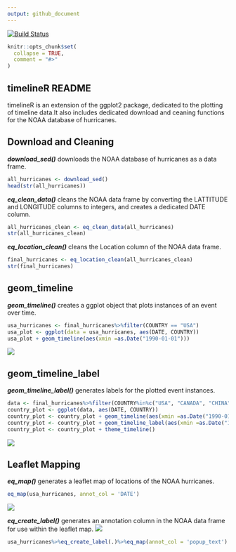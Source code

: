 ```yaml
---
output: github_document
---
```


<!-- README.md is generated from README.Rmd. Please edit that file -->
[![Build Status](https://travis-ci.com/seewilds/timelineR.svg?branch=master)](https://travis-ci.com/seewilds/timelineR)

```r
knitr::opts_chunk$set(
  collapse = TRUE,
  comment = "#>"
)
```

## timelineR README

timelineR is an extension of the ggplot2 package, dedicated to the plotting of timeline data.It also includes dedicated download and ceaning functions for the NOAA database of hurricanes.

## Download and Cleaning

***download_sed()*** downloads the NOAA database of hurricanes as a data frame.

```r
all_hurricanes <- download_sed()
head(str(all_hurricanes))
```

***eq_clean_data()*** cleans the NOAA data frame by converting the LATTITUDE and LONGITUDE columns to integers, and creates a dedicated DATE column.

```r
all_hurricanes_clean <- eq_clean_data(all_hurricanes)
str(all_hurricanes_clean)
```

***eq_location_clean()*** cleans the Location column of the NOAA data frame.

```r
final_hurricanes <- eq_location_clean(all_hurricanes_clean)
str(final_hurricanes)
```

## geom_timeline

***geom_timeline()*** creates a ggplot object that plots instances of an event
over time.

```r
usa_hurricanes <- final_hurricanes%>%filter(COUNTRY == "USA")
usa_plot <- ggplot(data = usa_hurricanes, aes(DATE, COUNTRY)) 
usa_plot + geom_timeline(aes(xmin =as.Date("1990-01-01")))
```
![](figures/geom_timeline_pic.png)

## geom_timeline_label

***geom_timeline_label()*** generates labels for the plotted event instances.

```r
data <- final_hurricanes%>%filter(COUNTRY%in%c("USA", "CANADA", "CHINA", "INDIA"))
country_plot <- ggplot(data, aes(DATE, COUNTRY)) 
country_plot <- country_plot + geom_timeline(aes(xmin =as.Date("1990-01-01"), size = EQ_PRIMARY, fill = TOTAL_DEATHS)) 
country_plot <- country_plot + geom_timeline_label(aes(xmin =as.Date("1990-01-01"), label = LOCATION_NAME, n_max = 10, n_max_arrange = EQ_PRIMARY))
country_plot <- country_plot + theme_timeline()
```
![](figures/geom_timeline_label_pic.png)

## Leaflet Mapping

***eq_map()*** generates a leaflet map of locations of the NOAA hurricanes.

```r
eq_map(usa_hurricanes, annot_col = 'DATE')
```
![](figures/eq_map_pic.png)

***eq_create_label()*** generates an annotation column in the NOAA data frame
for use within the leaflet map.
![](figures/eq_map_label_pic.png)


```r
usa_hurricanes%>%eq_create_label(.)%>%eq_map(annot_col = 'popup_text')
```
